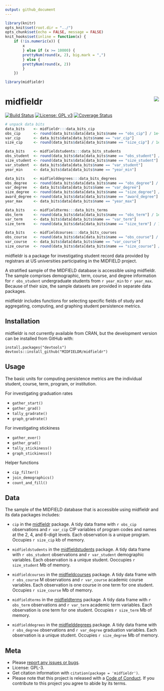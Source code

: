 ```yaml
---
output: github_document
---
```


```r
library(knitr)
opts_knit$set(root.dir = "../")
opts_chunk$set(echo = FALSE, message = FALSE)
knit_hooks$set(inline = function(x) {
	if (!is.numeric(x)) { 
		x 
		} else if (x >= 10000) { 
		prettyNum(round(x, 2), big.mark = ",")
		} else {
		prettyNum(round(x, 2))
		}
	})
```

```r
library(midfieldr)
```

# midfieldr <a href="https://engineering.purdue.edu/MIDFIELD" target="blank"><img src="man/figures/midfieldcut.png" align="right"/></a>

<!-- [![CRAN_Status_Badge](http://www.r-pkg.org/badges/version/midfieldr)](http://cran.r-project.org/package=midfieldr)  -->
[![Build Status](https://travis-ci.org/MIDFIELDR/midfieldr.svg?branch=master)](https://travis-ci.org/MIDFIELDR/midfieldr)
[![License: GPL v3](man/figures/License-GPL-v3-blue.svg)](https://www.gnu.org/licenses/gpl-3.0)
[![Coverage Status](https://img.shields.io/codecov/c/github/MIDFIELDR/midfieldr/master.svg)](https://codecov.io/github/MIDFIELDR/midfieldr?branch=master)

```r
# unpack data bits
data_bits    <- midfieldr:::data_bits_cip
obs_cip      <- round(data_bits$data[data_bits$name == "obs_cip"] / 1e+0, 1)
var_cip      <- data_bits$data[data_bits$name == "var_cip"]
size_cip     <- round(data_bits$data[data_bits$name == "size_cip"] / 1e+3, 0)

data_bits    <- midfieldstudents:::data_bits_students
obs_student  <- round(data_bits$data[data_bits$name == "obs_student"] / 1e+0, 1)
size_student <- round(data_bits$data[data_bits$name == "size_student"] / 1e+6, 0)
var_student  <- data_bits$data[data_bits$name == "var_student"]
year_min     <- data_bits$data[data_bits$name == "year_min"] 

data_bits    <- midfielddegrees:::data_bits_degrees
obs_degree   <- round(data_bits$data[data_bits$name == "obs_degree"] / 1e+0, 1)
var_degree   <- data_bits$data[data_bits$name == "var_degree"]
size_degree  <- round(data_bits$data[data_bits$name == "size_degree"] / 1e+6, 0)
award_degree <- round(data_bits$data[data_bits$name == "award_degree"] / 1e+0, 1)
year_max     <- data_bits$data[data_bits$name == "year_max"] 

data_bits    <- midfieldterms:::data_bits_terms
obs_term     <- round(data_bits$data[data_bits$name == "obs_term"] / 1e+0, 1)
var_term     <- data_bits$data[data_bits$name == "var_term"]
size_term    <- round(data_bits$data[data_bits$name == "size_term"] / 1e+6, 0)

data_bits    <- midfieldcourses:::data_bits_courses
obs_course   <- round(data_bits$data[data_bits$name == "obs_course"] / 1e+6, 1)
var_course   <- data_bits$data[data_bits$name == "var_course"]
size_course  <- round(data_bits$data[data_bits$name == "size_course"] / 1e+6, 0)
```

midfieldr is a package for investigating student record data provided by registrars at US universities participating in the MIDFIELD project. 

A stratified sample of the MIDFIELD database is accessible using midfieldr. The sample comprises demographic, term, course, and degree information for `r obs_student` undergraduate students from `r year_min` to `r year_max`. Because of their size, the sample datasets are provided in separate data packages.

midfieldr includes functions for selecting specific fields of study and  aggregating, computing, and graphing student persistence metrics.

## Installation

midfieldr is not currently available from CRAN, but the development version can be installed from GitHub with:

    install.packages("devtools")
    devtools::install_github("MIDFIELDR/midfieldr")

## Usage

The basic units for computing persistence metrics are the individual student, course, term, program, or institution. 

For investigating graduation rates

- `gather_start()` 
- `gather_grad()` 
- `tally_gradrate()` 
- `graph_gradrate()` 

For investigating stickiness 

- `gather_ever()`
- `gather_grad()` 
- `tally_stickiness()` 
- `graph_stickiness()`  

Helper functions 

- `cip_filter()` 
- `join_demographics()` 
- `count_and_fill()` 

## Data 

The sample of the MIDFIELD database that is accessible using midfieldr and its data packages includes:   

- `cip` in the [midfieldr](https://github.com/MIDFIELDR/midfieldr) package. A tidy data frame with `r obs_cip` observations and `r var_cip` CIP variables of program codes and names at the 2, 4, and 6-digit levels. Each observation is a unique program. Occupies `r size_cip` kb of memory.  

- `midfieldstudents` in the [midfieldstudents](https://github.com/MIDFIELDR/midfieldstudents) package. A tidy data frame with `r obs_student` observations and `r var_student` demographic variables. Each observation is a unique student. Ooccupies `r size_student` Mb of memory.  

- `midfieldcourses` in the [midfieldcourses](https://github.com/MIDFIELDR/midfieldcourses) package. A tidy data frame with `r obs_course` M observations and `r var_course` academic course variables. Each observation is one course in one term for one student. Occupies `r size_course` Mb of memory. 

- `midfieldterms` in the [midfieldterms](https://github.com/MIDFIELDR/midfieldterms) package. A tidy data frame with `r obs_term` observations and `r var_term` academic term variables. Each observation is one term for one student. Occupies `r size_term` Mb of memory. 

- `midfielddegrees` in the [midfielddegrees](https://github.com/MIDFIELDR/midfielddegrees) package. A tidy data frame with `r obs_degree` observations and `r var_degree` graduation variables. Each observation is a unique student. Occupies `r size_degree` Mb of memory.

## Meta

- Please [report any issues or bugs](https://github.com/MIDFIELDR/midfieldr/issues). 
- License: GPL-3. 
- Get citation information with `citation(package = 'midfieldr')`. 
- Please note that this project is released with a [Code of Conduct](CONDUCT.md). If you contribute to this project you agree to abide by its terms. 
  
